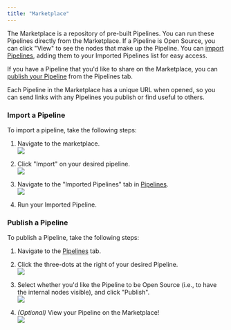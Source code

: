 ```yaml
---
title: "Marketplace"
---
```


The Marketplace is a repository of pre-built Pipelines. You can run these Pipelines directly from the Marketplace. If a Pipeline is Open Source, you can click "View" to see the nodes that make up the Pipeline. You can [import Pipelines](/vectorshift/platform/marketplace#import-a-pipeline), adding them to your Imported Pipelines list for easy access.

If you have a Pipeline that you'd like to share on the Marketplace, you can [publish your Pipeline](/vectorshift/platform/marketplace#publish-a-pipeline) from the Pipelines tab.

Each Pipeline in the Marketplace has a unique URL when opened, so you can send links with any Pipelines you publish or find useful to others.

### Import a Pipeline

To import a pipeline, take the following steps:

1. Navigate to the marketplace.  
![](/images/vectorshift/platform/1.gif)

2. Click "Import" on your desired pipeline.  
![](/images/vectorshift/platform/2.gif)

3. Navigate to the "Imported Pipelines" tab in [Pipelines](/vectorshift/platform/pipelines).  
![](/images/vectorshift/platform/3.gif)

4. Run your Imported Pipeline.

### Publish a Pipeline

To publish a Pipeline, take the following steps:

1. Navigate to the [Pipelines](/vectorshift/platform/pipelines) tab.

2. Click the three-dots at the right of your desired Pipeline.  
![](/images/vectorshift/platform/4.gif)

3. Select whether you'd like the Pipeline to be Open Source (i.e., to have the internal nodes visible), and click "Publish".  
![](/images/vectorshift/platform/5.gif)

4. _(Optional)_ View your Pipeline on the Marketplace!  
![](/images/vectorshift/platform/6.gif)